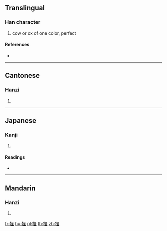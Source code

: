 ==Translingual==

===Han character===
{{Han char|rn=93|rad=牛|as=06|sn=10|four=28514|canj=HQOMG}}

# cow or ox of one color, perfect

====References====
* {{Han ref|kx=0700.090|dkj=20002|dj=1112.210|hdz=31809.080|uh=7277|ud=29303|bh=D2A1|bd=53921}}

----

==Cantonese==

===Hanzi===
{{yue-hanzi|jyut=|y=chyun4}}

# {{defn|lang=yue|sort=牛06}}

----

==Japanese==

===Kanji===
{{ja-kanji|grade=|rs=牛06}}

# {{defn|lang=ja|sort=牛06}}

====Readings====
* {{ja-readings|on=[[せん]] (sen), [[ぜん]] (zen)|kun=[[いけにえ]] (ikenie)}}

----

==Mandarin==

===Hanzi===
{{cmn-hanzi|pin=[[quán]] ([[quan2]])|wg=ch'üan<sup>2</sup>}}

# {{defn|lang=cmn|sort=牛06}}

[[fr:牷]]
[[hu:牷]]
[[pl:牷]]
[[th:牷]]
[[zh:牷]]